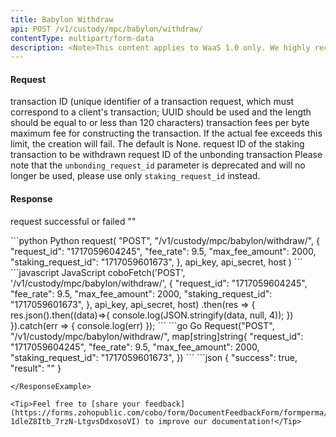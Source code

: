 ```yaml
---
title: Babylon Withdraw
api: POST /v1/custody/mpc/babylon/withdraw/
contentType: multipart/form-data
description: <Note>This content applies to WaaS 1.0 only. We highly recommend that you upgrade to [WaaS 2.0](https://www.cobo.com/developers/v2/guides/overview/introduction).</Note> This endpoint performs the withdraw operation for a given staking transaction.
---
```


#### Request
<ParamField body="request_id" type="String" required>transaction ID (unique identifier of a transaction request, which must correspond to a client's transaction; UUID should be used and the length should be equal to or less than 120 characters)</ParamField>
<ParamField body="fee_rate" type="Float" required>transaction fees per byte</ParamField>
<ParamField body="max_fee_amount" type="Int" >maximum fee for constructing the transaction. If the actual fee exceeds this limit, the creation will fail. The default is None.</ParamField>
<ParamField body="staking_request_id" type="String">request ID of the staking transaction to be withdrawn</ParamField>
<ParamField body="unbonding_request_id" type="String">request ID of the unbonding transaction</ParamField>
<Tip>Please note that the `unbonding_request_id` parameter is deprecated and will no longer be used, please use only `staking_request_id` instead.</Tip>

#### Response
<ResponseField name="success" type="bool">request successful or failed</ResponseField>
<ResponseField name="result" type="String">""</ResponseField>

<RequestExample>
```python Python
request(
    "POST",
    "/v1/custody/mpc/babylon/withdraw/",
    {
        "request_id": "1717059604245",
        "fee_rate": 9.5,
        "max_fee_amount": 2000,
        "staking_request_id": "1717059601673",
    },
    api_key, api_secret, host
)
```
```javascript JavaScript
coboFetch('POST', '/v1/custody/mpc/babylon/withdraw/', {
    "request_id": "1717059604245",
    "fee_rate": 9.5,
    "max_fee_amount": 2000,
    "staking_request_id": "1717059601673",
}, api_key, api_secret, host)
    .then(res => {
        res.json().then((data)=>{
            console.log(JSON.stringify(data, null, 4));
        })
    }).catch(err => {
        console.log(err)
    });
```
```go Go
Request("POST", "/v1/custody/mpc/babylon/withdraw/", map[string]string{
    "request_id": "1717059604245",
    "fee_rate": 9.5,
    "max_fee_amount": 2000,
    "staking_request_id": "1717059601673",
})
```
</RequestExample>

<ResponseExample>
```json
{
  "success": true,
  "result": ""
}

```
</ResponseExample>

<Tip>Feel free to [share your feedback](https://forms.zohopublic.com/cobo/form/DocumentFeedbackForm/formperma/QvLOhxJv1_JMsJ-1dleZ8Itb_7rzN-LtgvsDdxosoVI) to improve our documentation!</Tip>